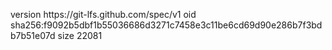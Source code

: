 version https://git-lfs.github.com/spec/v1
oid sha256:f9092b5dbf1b55036686d3271c7458e3c11be6cd69d90e286b7f3bdb7b51e07d
size 22081
